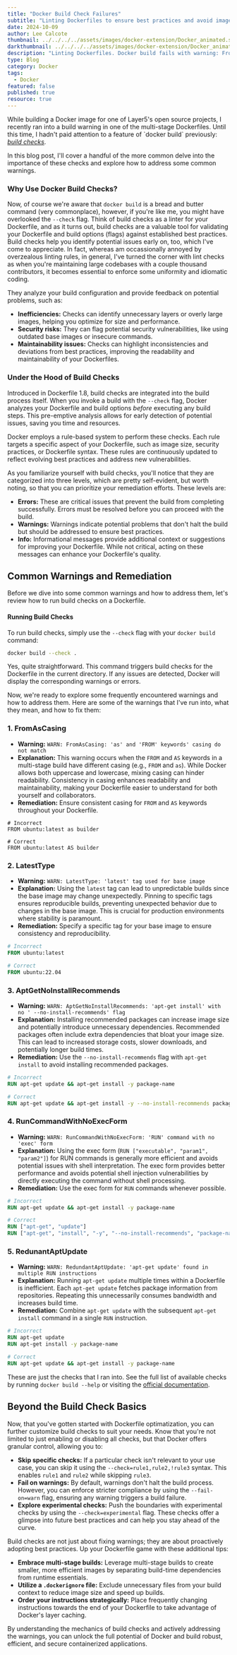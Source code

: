```yaml
---
title: "Docker Build Check Failures"
subtitle: "Linting Dockerfiles to ensure best practices and avoid image build failures"
date: 2024-10-09
author: Lee Calcote
thumbnail: ../../../../assets/images/docker-extension/Docker_animated.svg
darkthumbnail: ../../../../assets/images/docker-extension/Docker_animated.svg
description: "Linting Dockerfiles. Docker build fails with warning: FromAsCasing: ‘as’ and ‘FROM’ keywords’ casing do not match. Learn how to fix this and other build check warnings."
type: Blog
category: Docker
tags:
  - Docker
featured: false
published: true
resource: true
---
```



<BlogWrapper>
While building a Docker image for one of <Link to="/projects">Layer5's open source projects</Link>, I recently ran into a build warning in one of the  multi-stage Dockerfiles. Until this time, I hadn't paid attention to a feature of `docker build` previously: <i><a href="https://docs.docker.com/reference/build-checks/">build checks</a></i>.


 In this blog post, I'll cover a handful of the more common delve into the importance of these checks and explore how to address some common warnings.


###  Why Use Docker Build Checks?

Now, of course we're aware that `docker build` is a bread and butter command (very commonplace), however, if you're like me, you might have overlooked the `--check` flag. Think of build checks as a linter for your Dockerfile, and as it turns out, build checks are a valuable tool for validating your Dockerfile and build options (flags) against established best practices. Build checks help you identify potential issues early on, too, which I've come to appreciate. In fact, whereas am occassionally annoyed by overzealous linting rules, in general, I've turned the corner with lint checks as when you're maintaining large codebases with a couple thousand contributors, it becomes essential to enforce some uniformity and idiomatic coding. 

They analyze your build configuration and provide feedback on potential problems, such as:

* **Inefficiencies:**  Checks can identify unnecessary layers or overly large images, helping you optimize for size and performance.
* **Security risks:**  They can flag potential security vulnerabilities, like using outdated base images or insecure commands.
* **Maintainability issues:** Checks can highlight inconsistencies and deviations from best practices, improving the readability and maintainability of your Dockerfiles.

### Under the Hood of Build Checks

Introduced in Dockerfile 1.8, build checks are integrated into the build process itself. When you invoke a build with the `--check` flag, Docker analyzes your Dockerfile and build options *before* executing any build steps. This pre-emptive analysis allows for early detection of potential issues, saving you time and resources.

Docker employs a rule-based system to perform these checks. Each rule targets a specific aspect of your Dockerfile, such as image size, security practices, or Dockerfile syntax. These rules are continuously updated to reflect evolving best practices and address new vulnerabilities.

As you familiarize yourself with build checks, you'll notice that they are categorized into three levels, which are pretty self-evident, but worth noting, so that you can prioritize your remediation efforts. These levels are:

* **Errors:**  These are critical issues that prevent the build from completing successfully. Errors must be resolved before you can proceed with the build.
* **Warnings:**  Warnings indicate potential problems that don't halt the build but should be addressed to ensure best practices.
* **Info:**  Informational messages provide additional context or suggestions for improving your Dockerfile. While not critical, acting on these messages can enhance your Dockerfile's quality.

## Common Warnings and Remediation

<p>Before we dive into some common warnings and how to address them, let's review how to run build checks on a Dockerfile.</p>

#### Running Build Checks

To run build checks, simply use the `--check` flag with your `docker build` command:

```bash
docker build --check .
```

Yes, quite straightforward. This command triggers build checks for the Dockerfile in the current directory. If any issues are detected, Docker will display the corresponding warnings or errors.

Now, we're ready to explore some frequently encountered warnings and how to address them. Here are some of the warnings that I've run into, what they mean, and how to fix them:

### 1. FromAsCasing


- **Warning:** `WARN: FromAsCasing: 'as' and 'FROM' keywords' casing do not match`
- **Explanation:** This warning occurs when the `FROM` and `AS` keywords in a multi-stage build have different casing (e.g., `FROM` and `as`). While Docker allows both uppercase and lowercase, mixing casing can hinder readability. Consistency in casing enhances readability and maintainability, making your Dockerfile easier to understand for both yourself and collaborators.
- **Remediation:**  Ensure consistent casing for `FROM` and `AS` keywords throughout your Dockerfile.

```docker
# Incorrect
FROM ubuntu:latest as builder

# Correct
FROM ubuntu:latest AS builder
```

### 2. LatestType

* **Warning:** `WARN: LatestType: 'latest' tag used for base image`
* **Explanation:** Using the `latest` tag can lead to unpredictable builds since the base image may change unexpectedly. Pinning to specific tags ensures reproducible builds, preventing unexpected behavior due to changes in the base image. This is crucial for production environments where stability is paramount.
* **Remediation:**  Specify a specific tag for your base image to ensure consistency and reproducibility.

```dockerfile
# Incorrect
FROM ubuntu:latest

# Correct
FROM ubuntu:22.04
```

### 3. AptGetNoInstallRecommends

* **Warning:** `WARN: AptGetNoInstallRecommends: 'apt-get install' with no ' --no-install-recommends' flag`
* **Explanation:**  Installing recommended packages can increase image size and potentially introduce unnecessary dependencies. Recommended packages often include extra dependencies that bloat your image size. This can lead to increased storage costs, slower downloads, and potentially longer build times.
* **Remediation:**  Use the `--no-install-recommends` flag with `apt-get install` to avoid installing recommended packages.

```dockerfile
# Incorrect
RUN apt-get update && apt-get install -y package-name

# Correct
RUN apt-get update && apt-get install -y --no-install-recommends package-name
```

### 4. RunCommandWithNoExecForm

* **Warning:** `WARN: RunCommandWithNoExecForm: 'RUN' command with no 'exec' form`
* **Explanation:** Using the exec form (`RUN ["executable", "param1", "param2"]`) for RUN commands is generally more efficient and avoids potential issues with shell interpretation. The exec form provides better performance and avoids potential shell injection vulnerabilities by directly executing the command without shell processing.
* **Remediation:** Use the exec form for `RUN` commands whenever possible.

```dockerfile
# Incorrect
RUN apt-get update && apt-get install -y package-name

# Correct
RUN ["apt-get", "update"]
RUN ["apt-get", "install", "-y", "--no-install-recommends", "package-name"]
```

### 5. RedunantAptUpdate

* **Warning:** `WARN: RedundantAptUpdate: 'apt-get update' found in multiple RUN instructions`
* **Explanation:** Running `apt-get update` multiple times within a Dockerfile is inefficient. Each `apt-get update` fetches package information from repositories. Repeating this unnecessarily consumes bandwidth and increases build time.
* **Remediation:**  Combine `apt-get update` with the subsequent `apt-get install` command in a single `RUN` instruction.

```dockerfile
# Incorrect
RUN apt-get update
RUN apt-get install -y package-name

# Correct
RUN apt-get update && apt-get install -y package-name
```

These are just the checks that I ran into. See the full list of available checks by running `docker build --help` or visiting the [official documentation](https://docs.docker.com/reference/build-checks/).

## Beyond the Build Check Basics

Now, that you've gotten started with Dockerfile optimatization, you can further customize build checks to suit your needs. Know that you're not limited to just enabling or disabling all checks, but that Docker offers granular control, allowing you to:

* **Skip specific checks:**  If a particular check isn't relevant to your use case, you can skip it using the `--check=rule1,rule2,!rule3` syntax. This enables `rule1` and `rule2` while skipping `rule3`.
* **Fail on warnings:** By default, warnings don't halt the build process. However, you can enforce stricter compliance by using the `--fail-on=warn` flag, ensuring any warning triggers a build failure.
* **Explore experimental checks:**  Push the boundaries with experimental checks by using the `--check=experimental` flag. These checks offer a glimpse into future best practices and can help you stay ahead of the curve.

Build checks are not just about fixing warnings; they are about proactively adopting best practices. Up your Dockerfile game with these additional tips:

* **Embrace multi-stage builds:**  Leverage multi-stage builds to create smaller, more efficient images by separating build-time dependencies from runtime essentials.
* **Utilize a `.dockerignore` file:** Exclude unnecessary files from your build context to reduce image size and speed up builds.
* **Order your instructions strategically:** Place frequently changing instructions towards the end of your Dockerfile to take advantage of Docker's layer caching.

By understanding the mechanics of build checks and actively addressing the warnings, you can unlock the full potential of Docker and build robust, efficient, and secure containerized applications.
</BlogWrapper>